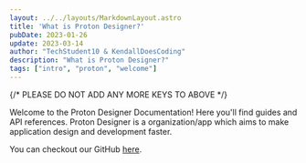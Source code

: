 ```yaml
---
layout: ../../layouts/MarkdownLayout.astro
title: 'What is Proton Designer?'
pubDate: 2023-01-26
update: 2023-03-14
author: "TechStudent10 & KendallDoesCoding"
description: "What is Proton Designer?"
tags: ["intro", "proton", "welcome"]
---
```


{/* PLEASE DO NOT ADD ANY MORE KEYS TO ABOVE */}

Welcome to the Proton Designer Documentation! Here you'll find guides and API references.
Proton Designer is a organization/app which aims to make application design and development faster. 

You can checkout our GitHub [here](https://github.com/ProtonDesigner).
